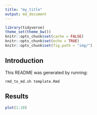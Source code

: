 ```yaml
---
title: "my_title"
output: md_document
---
```


```r
library(tidyverse)
theme_set(theme_bw())
knitr::opts_chunk$set(cache = FALSE)
knitr::opts_chunk$set(echo = TRUE)
knitr::opts_chunk$set(fig.path = "img/")
```

## Introduction

This README was generated by running:

    rmd_to_md.sh template.Rmd

## Results

```r
plot(1:10)
```

